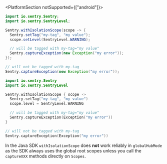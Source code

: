 <PlatformSection notSupported={["android"]}>

```java {tabTitle: Java}
import io.sentry.Sentry;
import io.sentry.SentryLevel;

Sentry.withIsolationScope(scope -> {
  Sentry.setTag("my-tag", "my value");
  scope.setLevel(SentryLevel.WARNING);

  // will be tagged with my-tag="my value"
  Sentry.captureException(new Exception("my error"));
});

// will not be tagged with my-tag
Sentry.captureException(new Exception("my error"));
```

```kotlin {tabTitle: Kotlin}
import io.sentry.Sentry
import io.sentry.SentryLevel

Sentry.withIsolationScope { scope ->
  Sentry.setTag("my-tag", "my value")
  scope.level = SentryLevel.WARNING

  // will be tagged with my-tag="my value"
  Sentry.captureException(Exception("my error"))
}

// will not be tagged with my-tag
Sentry.captureException(Exception("my error"))
```

<Alert level="info" title="Important">

In the Java SDK `withIsolationScope` does **not** work reliably in `globalHubMode` as the SDK always uses the global root scopes unless you call the `captureXXX` methods directly on `Scopes`.

</Alert>

</PlatformSection>

